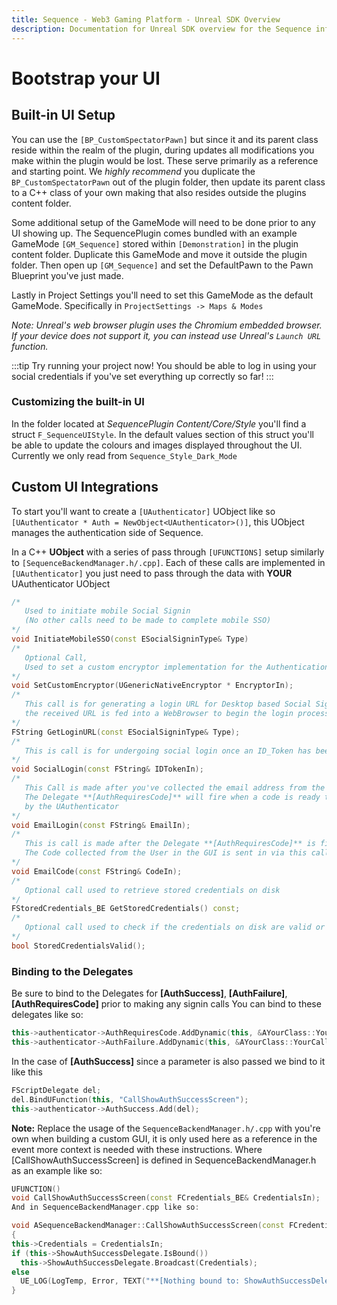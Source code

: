 ```yaml
---
title: Sequence - Web3 Gaming Platform - Unreal SDK Overview
description: Documentation for Unreal SDK overview for the Sequence infrastructure stack for web3 gaming.
---
```


# Bootstrap your UI

## Built-in UI Setup

You can use the `[BP_CustomSpectatorPawn]` but since it and its parent class reside within the realm of the plugin, during updates all modifications you make within the plugin would be lost. These serve primarily as a reference and starting point. We *highly recommend* you duplicate the `BP_CustomSpectatorPawn` out of the plugin folder, then update its parent class to a C++ class of your own making that also resides outside the plugins content folder.

Some additional setup of the GameMode will need to be done prior to any UI showing up. The SequencePlugin comes bundled with an example GameMode `[GM_Sequence]` stored within `[Demonstration]` in the plugin content folder. Duplicate this GameMode and move it outside the plugin folder. Then open up `[GM_Sequence]` and set the DefaultPawn to the Pawn Blueprint you've just made.

Lastly in Project Settings you'll need to set this GameMode as the default GameMode. Specifically in `ProjectSettings -> Maps & Modes`

*Note: Unreal's web browser plugin uses the Chromium embedded browser. If your device does not support it, you can instead use Unreal's `Launch URL` function.*

:::tip
Try running your project now! You should be able to log in using your social credentials if you've set everything up correctly so far!
:::

### Customizing the built-in UI

In the folder located at *SequencePlugin Content/Core/Style* you'll find a struct `F_SequenceUIStyle`. In the default values section of this struct you'll be able to update the colours and images displayed throughout the UI. Currently we only read from `Sequence_Style_Dark_Mode`

## Custom UI Integrations

To start you'll want to create a `[UAuthenticator]` UObject like so ```[UAuthenticator * Auth = NewObject<UAuthenticator>()]```, this UObject manages the authentication side of Sequence.

In a C++ **UObject** with a series of pass through `[UFUNCTIONS]` setup similarly to `[SequenceBackendManager.h/.cpp]`. Each of these calls are implemented in `[UAuthenticator]` you just need to pass through the data with **YOUR** UAuthenticator UObject

```cpp
/*
   Used to initiate mobile Social Signin
   (No other calls need to be made to complete mobile SSO)
*/
void InitiateMobileSSO(const ESocialSigninType& Type)
/*
   Optional Call,
   Used to set a custom encryptor implementation for the Authentication Process
*/
void SetCustomEncryptor(UGenericNativeEncryptor * EncryptorIn);
/*
   This call is for generating a login URL for Desktop based Social Signin
   the received URL is fed into a WebBrowser to begin the login process
*/
FString GetLoginURL(const ESocialSigninType& Type);
/*
   This is call is for undergoing social login once an ID_Token has been collected.
*/
void SocialLogin(const FString& IDTokenIn);
/*
   This Call is made after you've collected the email address from the Users in the UI
   The Delegate **[AuthRequiresCode]** will fire when a code is ready to be received
   by the UAuthenticator
*/
void EmailLogin(const FString& EmailIn);
/*
   This is call is made after the Delegate **[AuthRequiresCode]** is fired
   The Code collected from the User in the GUI is sent in via this call
*/
void EmailCode(const FString& CodeIn);
/*
   Optional call used to retrieve stored credentials on disk
*/
FStoredCredentials_BE GetStoredCredentials() const;
/*
   Optional call used to check if the credentials on disk are valid or not
*/
bool StoredCredentialsValid();
```

### Binding to the Delegates

Be sure to bind to the Delegates for **[AuthSuccess]**, **[AuthFailure]**, **[AuthRequiresCode]** prior to making any signin calls You can bind to these delegates like so:

```cpp
this->authenticator->AuthRequiresCode.AddDynamic(this, &AYourClass::YourCallReadyToReceiveCode);
this->authenticator->AuthFailure.AddDynamic(this, &AYourClass::YourCallShowAuthFailureScreen);
```

In the case of **[AuthSuccess]** since a parameter is also passed we bind to it like this

```cpp
FScriptDelegate del;
del.BindUFunction(this, "CallShowAuthSuccessScreen");
this->authenticator->AuthSuccess.Add(del);
```

**Note:** Replace the usage of the `SequenceBackendManager.h/.cpp` with you're own when building a custom GUI, it is only used here as a reference in the event more context is needed with these instructions. Where [CallShowAuthSuccessScreen] is defined in SequenceBackendManager.h as an example like so:

```cpp
UFUNCTION()
void CallShowAuthSuccessScreen(const FCredentials_BE& CredentialsIn);
And in SequenceBackendManager.cpp like so:

void ASequenceBackendManager::CallShowAuthSuccessScreen(const FCredentials_BE& CredentialsIn)
{
this->Credentials = CredentialsIn;
if (this->ShowAuthSuccessDelegate.IsBound())
  this->ShowAuthSuccessDelegate.Broadcast(Credentials);
else
  UE_LOG(LogTemp, Error, TEXT("**[Nothing bound to: ShowAuthSuccessDelegate]**"));
}
```
